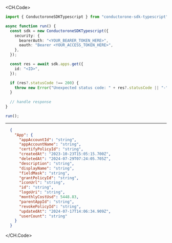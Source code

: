 
<CH.Code>
```typescript Get.ts
import { ConductoroneSDKTypescript } from "conductorone-sdk-typescript";

async function run() {
  const sdk = new ConductoroneSDKTypescript({
    security: {
      bearerAuth: "<YOUR_BEARER_TOKEN_HERE>",
      oauth: "Bearer <YOUR_ACCESS_TOKEN_HERE>",
    },
  });

  const res = await sdk.apps.get({
    id: "<ID>",
  });

  if (res?.statusCode !== 200) {
    throw new Error("Unexpected status code: " + res?.statusCode || "-");
  }
  
  // handle response
}

run();
```
---

```json Example Response
  {
    "App": {
      "appAccountId": "string",
      "appAccountName": "string",
      "certifyPolicyId": "string",
      "createdAt": "2023-10-23T15:05:15.700Z",
      "deletedAt": "2024-07-29T07:24:05.705Z",
      "description": "string",
      "displayName": "string",
      "fieldMask": "string",
      "grantPolicyId": "string",
      "iconUrl": "string",
      "id": "string",
      "logoUri": "string",
      "monthlyCostUsd": 5448.83,
      "parentAppId": "string",
      "revokePolicyId": "string",
      "updatedAt": "2024-07-17T14:06:34.909Z",
      "userCount": "string"
    }
  }
```
</CH.Code>
